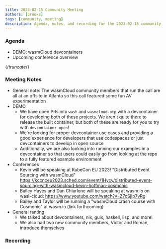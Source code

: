 ```yaml
---
title: 2023-02-15 Community Meeting
authors: [brooks]
tags: [community, meeting]
description: Agenda, notes, and recording for the 2023-02-15 community meeting
---
```



### Agenda

- DEMO: wasmCloud devcontainers
- Upcoming conference overview

{/*truncate*/}

### Meeting Notes

- General note: The wasmCloud community members that run the call are all at an offsite in Atlanta so this call featured some fun AV experimentation
- DEMO
  - We have open PRs into `wash` and `wasmcloud-otp` with a devcontainer for developing both of these projects. We aren't quite there to release the built container, but both of these are ready for you to try with `devcontainer open`!
  - We're looking for proper devcontainer use cases and providing a good experience for developers that use codespaces or just devcontainers to develop in open source
  - Additionally, we are also looking into running our examples in a devcontainer so that users could easily go from looking at the repo to a fully featured example environment
- Conferences
  - Kevin will be speaking at KubeCon EU 2023! "Distributed Event Sourcing with wasmCloud" <https://kccnceu2023.sched.com/event/1Hycy/distributed-event-sourcing-with-wasmcloud-kevin-hoffman-cosmonic>
  - Bailey Hayes and Dan Chiarlone will be speaking at wasm.io on wasi-cloud: <https://www.youtube.com/watch?v=Z7cSjIp7vRg>
  - Bailey and Taylor will be running a "wasmCloud crash course with Cosmonic" at wasm.io (link forthcoming)
- General ranting
  - We talked about devcontainers, nix, guix, haskell, lisp, and more!
  - We also had two new community members, Victor and Roman, introduce themselves

### Recording

<ReactPlayer url='https://youtu.be/qobRNw-KXJQ' controls />
